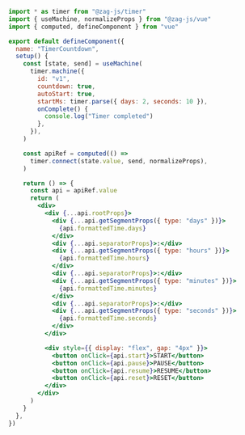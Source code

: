 ```jsx
import * as timer from "@zag-js/timer"
import { useMachine, normalizeProps } from "@zag-js/vue"
import { computed, defineComponent } from "vue"

export default defineComponent({
  name: "TimerCountdown",
  setup() {
    const [state, send] = useMachine(
      timer.machine({
        id: "v1",
        countdown: true,
        autoStart: true,
        startMs: timer.parse({ days: 2, seconds: 10 }),
        onComplete() {
          console.log("Timer completed")
        },
      }),
    )

    const apiRef = computed(() =>
      timer.connect(state.value, send, normalizeProps),
    )

    return () => {
      const api = apiRef.value
      return (
        <div>
          <div {...api.rootProps}>
            <div {...api.getSegmentProps({ type: "days" })}>
              {api.formattedTime.days}
            </div>
            <div {...api.separatorProps}>:</div>
            <div {...api.getSegmentProps({ type: "hours" })}>
              {api.formattedTime.hours}
            </div>
            <div {...api.separatorProps}>:</div>
            <div {...api.getSegmentProps({ type: "minutes" })}>
              {api.formattedTime.minutes}
            </div>
            <div {...api.separatorProps}>:</div>
            <div {...api.getSegmentProps({ type: "seconds" })}>
              {api.formattedTime.seconds}
            </div>
          </div>

          <div style={{ display: "flex", gap: "4px" }}>
            <button onClick={api.start}>START</button>
            <button onClick={api.pause}>PAUSE</button>
            <button onClick={api.resume}>RESUME</button>
            <button onClick={api.reset}>RESET</button>
          </div>
        </div>
      )
    }
  },
})
```
